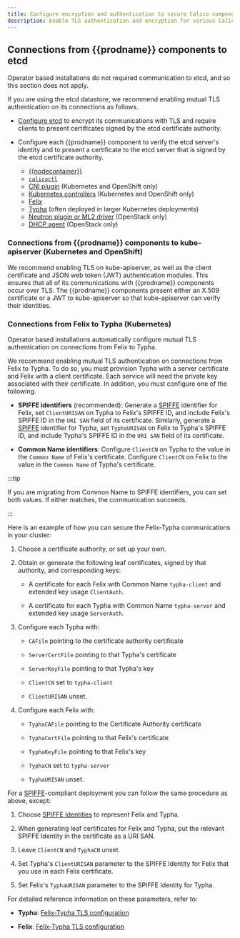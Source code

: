 ```yaml
---
title: Configure encryption and authentication to secure Calico components
description: Enable TLS authentication and encryption for various Calico components.
---
```



## Connections from {{prodname}} components to etcd

<Tabs>
<TabItem label="Operator" value="Operator-0">

Operator based installations do not required communication to etcd, and so this section does not apply.

</TabItem>
<TabItem label="Manifest" value="Manifest-1">

If you are using the etcd datastore, we recommend enabling mutual TLS authentication on
its connections as follows.

- [Configure etcd](https://coreos.com/etcd/docs/latest/op-guide/security.html) to encrypt its
  communications with TLS and require clients to present certificates signed by the etcd certificate
  authority.

- Configure each {{prodname}} component to verify the etcd server's identity and to present
  a certificate to the etcd server that is signed by the etcd certificate authority.
  - [{{nodecontainer}}](../../reference/configure-calico-node.mdx)
  - [`calicoctl`](../../maintenance/calicoctl/configure/etcd.mdx)
  - [CNI plugin](../../reference/configure-cni-plugins.mdx#etcd-location) (Kubernetes and OpenShift only)
  - [Kubernetes controllers](../../reference/kube-controllers/configuration.mdx#configuring-datastore-access) (Kubernetes and OpenShift only)
  - [Felix](../../reference/felix/configuration.mdx#etcd-datastore-configuration)
  - [Typha](../../reference/typha/configuration.mdx#etcd-datastore-configuration) (often deployed in
    larger Kubernetes deployments)
  - [Neutron plugin or ML2 driver](../../networking/openstack/configuration.mdx#neutron-server-etcneutronneutronconf) (OpenStack only)
  - [DHCP agent](../../networking/openstack/configuration.mdx#neutron-server-etcneutronneutronconf) (OpenStack only)

</TabItem>
</Tabs>

### Connections from {{prodname}} components to kube-apiserver (Kubernetes and OpenShift)

We recommend enabling TLS on kube-apiserver, as well as the client certificate and JSON web token (JWT)
authentication modules. This ensures that all of its communications with {{prodname}} components occur
over TLS. The {{prodname}} components present either an X.509 certificate or a JWT to kube-apiserver
so that kube-apiserver can verify their identities.

### Connections from Felix to Typha (Kubernetes)

<Tabs>
<TabItem label="Operator" value="Operator-2">

Operator based installations automatically configure mutual TLS authentication on connections from
Felix to Typha.

</TabItem>
<TabItem label="Manifest" value="Manifest-3">

We recommend enabling mutual TLS authentication on connections from Felix to Typha.
To do so, you must provision Typha with a server certificate and Felix with a client
certificate. Each service will need the private key associated with their certificate.
In addition, you must configure one of the following.

- **SPIFFE identifiers** (recommended): Generate a [SPIFFE](https://github.com/spiffe/spiffe) identifier for Felix,
  set `ClientURISAN` on Typha to Felix's SPIFFE ID, and include Felix's SPIFFE ID in the `URI SAN` field
  of its certificate. Similarly, generate a [SPIFFE](https://github.com/spiffe/spiffe) identifier for Typha,
  set `TyphaURISAN` on Felix to Typha's SPIFFE ID, and include Typha's SPIFFE ID in the `URI SAN` field
  of its certificate.

- **Common Name identifiers**: Configure `ClientCN` on Typha to the value in the `Common Name` of Felix's
  certificate. Configure `ClientCN` on Felix to the value in the `Common Name` of Typha's
  certificate.

:::tip

If you are migrating from Common Name to SPIFFE identifiers, you can set both values.
If either matches, the communication succeeds.

:::

Here is an example of how you can secure the Felix-Typha communications in your
cluster:

1.  Choose a certificate authority, or set up your own.

1.  Obtain or generate the following leaf certificates, signed by that
    authority, and corresponding keys:

    - A certificate for each Felix with Common Name `typha-client` and
      extended key usage `ClientAuth`.

    - A certificate for each Typha with Common Name `typha-server` and
      extended key usage `ServerAuth`.

1.  Configure each Typha with:

    - `CAFile` pointing to the certificate authority certificate

    - `ServerCertFile` pointing to that Typha's certificate

    - `ServerKeyFile` pointing to that Typha's key

    - `ClientCN` set to `typha-client`

    - `ClientURISAN` unset.

1.  Configure each Felix with:

    - `TyphaCAFile` pointing to the Certificate Authority certificate

    - `TyphaCertFile` pointing to that Felix's certificate

    - `TyphaKeyFile` pointing to that Felix's key

    - `TyphaCN` set to `typha-server`

    - `TyphaURISAN` unset.

For a [SPIFFE](https://github.com/spiffe/spiffe)-compliant deployment you can
follow the same procedure as above, except:

1.  Choose [SPIFFE
    Identities](https://github.com/spiffe/spiffe/blob/master/standards/SPIFFE-ID.md#2-spiffe-identity)
    to represent Felix and Typha.

1.  When generating leaf certificates for Felix and Typha, put the relevant
    SPIFFE Identity in the certificate as a URI SAN.

1.  Leave `ClientCN` and `TyphaCN` unset.

1.  Set Typha's `ClientURISAN` parameter to the SPIFFE Identity for Felix that
    you use in each Felix certificate.

1.  Set Felix's `TyphaURISAN` parameter to the SPIFFE Identity for Typha.

For detailed reference information on these parameters, refer to:

- **Typha**: [Felix-Typha TLS configuration](../../reference/typha/configuration.mdx#felix-typha-tls-configuration)

- **Felix**: [Felix-Typha TLS configuration](../../reference/felix/configuration.mdx#felix-typha-tls-configuration)

</TabItem>
</Tabs>
